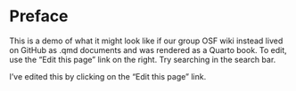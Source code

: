 # Preface {.unnumbered}

This is a demo of what it might look like if our group OSF wiki instead lived on GitHub as .qmd documents and was rendered as a Quarto book.
To edit, use the "Edit this page" link on the right.
Try searching in the search bar.

I've edited this by clicking on the "Edit this page" link.
